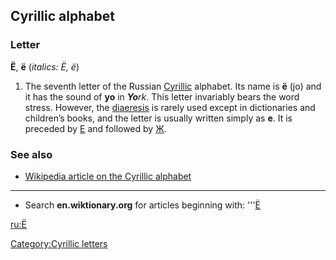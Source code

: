 ==Cyrillic alphabet==
===Letter===
'''Ё''', '''ё''' (''italics: Ё, ё'')

#The seventh letter of the Russian [[Cyrillic]] alphabet. Its name is '''ё''' (jo) and it has the sound of '''yo''' in '''''Yo'''rk''. This letter invariably bears the word stress. However, the [[diaeresis]] is rarely used except in dictionaries and children’s books, and the letter is usually written simply as '''е'''. It is preceded by [[е|Е]] and followed by [[ж|Ж]].

===See also===
*[[w:Cyrillic alphabet|Wikipedia article on the Cyrillic alphabet]]

----

*Search '''en.wiktionary.org''' for articles beginning with: '''[http://wiktionary.org/w/wiki.phtml?title=Special:Allpages&from=Е Ё]

[[ru:Ё]]
[[Category:Cyrillic letters]]